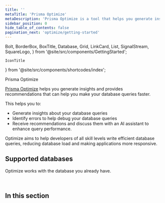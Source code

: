 ```yaml
---
title: ''
metaTitle: 'Prisma Optimize'
metaDescription: 'Prisma Optimize is a tool that helps you generate insights on your queries and recommends performance optimizations.'
sidebar_position: 0
hide_table_of_contents: false
pagination_next: 'optimize/getting-started'
---
```


  Bolt,
  BorderBox,
  BoxTitle,
  Database,
  Grid,
  LinkCard,
  List,
  SignalStream,
  SquareLogo,
} from '@site/src/components/GettingStarted';

    IconTitle
} from '@site/src/components/shortcodes/index';


<IconTitle heading="h1" icon="fa-solid fa-magnifying-glass-chart" iconColor="#16A394" >Prisma Optimize</IconTitle>

[Prisma Optimize](https://pris.ly/d/optimize) helps you generate insights and provides recommendations that can help you make your database queries faster. 

This helps you to:

- Generate insights about your database queries
- Identify errors to help debug your database queries
- Receive recommendations and discuss them with an AI assistant to enhance query performance.

Optimize aims to help developers of all skill levels write efficient database queries, reducing database load and making applications more responsive.

<Grid>
  <LinkCard
    icon="fa-solid fa-arrow-right"
    title="Get started"
    desc="Start analyzing the prisma queries in your app in 5 minutes."
    link="/optimize/getting-started"
  />
  <LinkCard
    icon="fa-brands fa-github"
    title="Examples"
    desc="Explore our ready-to-run examples using Optimize."
    link="https://github.com/prisma/prisma-examples?tab=readme-ov-file#prisma-optimize"
  />
</Grid>


## Supported databases

Optimize works with the database you already have.

<List framed>
    <SquareLogo
        url="/optimize/getting-started"
        image={'/img/technologies/postgresqlsimple.svg'}
        tech="PostgreSQL"
    />
    <SquareLogo
        url="/optimize/getting-started"
        image={'/img/technologies/mysqlsimple.svg'}
        tech="MySQL"
    />
    <SquareLogo
        url="/optimize/getting-started"
        image={'/img/technologies/mariadb.svg'}
        imageDark={'/img/technologies/mariadbdark.svg'}
        tech="MariaDB"
    />
    <SquareLogo
        url="/optimize/getting-started"
        image={'/img/technologies/planetscale.svg'}
        imageDark={'/img/technologies/planetscaledark.svg'}
        tech="PlanetScale"
    />
    <SquareLogo
        url="/optimize/getting-started"
        image={'/img/technologies/cockroachdbdark.svg'}
        tech="CockroachDB"
    />
    <SquareLogo
        url="/optimize/getting-started"
        image={'/img/technologies/sqlserver.svg'}
        tech="MS SQL Server"
    />
    <SquareLogo
        url="/optimize/getting-started"
        image={'/img/technologies/mongodbsimple.svg'}
        tech="MongoDB"
    />
</List>

<br/>

## In this section

<Subsections depth="3" />
